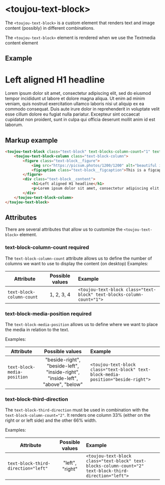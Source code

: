 # &lt;toujou-text-block&gt;
The `<toujou-text-block>` is a custom element that renders text and image content (possibly) in different combinations.

The `<toujou-text-block>` element is rendered when we use the Textmedia content element


## Example
<toujou-text-block class="toujouext-block" text-blocks-column-count="1">
    <toujou-text-block-column class="text-block-column">
        <div class="text-block__content">
            <h1>Left aligned H1 headline</h1>
            <p>Lorem ipsum dolor sit amet, consectetur adipiscing elit, sed do eiusmod tempor incididunt ut labore et dolore magna aliqua. Ut enim ad minim veniam, quis nostrud exercitation ullamco laboris nisi ut aliquip ex ea commodo consequat. Duis aute irure dolor in reprehenderit in voluptate velit esse cillum dolore eu fugiat nulla pariatur. Excepteur sint occaecat cupidatat non proident, sunt in culpa qui officia deserunt mollit anim id est laborum.</p>
        </div>
    </toujou-text-block-column>
</toujou-text-block>


## Markup example
```html
<toujou-text-block class="text-block" text-blocks-column-count="1" text-block-media-position="above">
    <toujou-text-block-column class="text-block-column">
        <figure class="text-block__figure">
            <img src="https://picsum.photos/1200/1200" alt="beautiful image" class="text-block__image text-block__image--golden">
            <figcaption class="text-block__figcaption">This is a figcaption for the image</figcaption>
        </figure>
        <div class="text-block__content">
            <h1>Left aligned H1 headline</h1>
            <p>Lorem ipsum dolor sit amet, consectetur adipiscing elit, sed do eiusmod tempor incididunt ut labore et dolore magna aliqua. Ut enim ad minim veniam, quis nostrud exercitation ullamco laboris nisi ut aliquip ex ea commodo consequat. Duis aute irure dolor in reprehenderit in voluptate velit esse cillum dolore eu fugiat nulla pariatur. Excepteur sint occaecat cupidatat non proident, sunt in culpa qui officia deserunt mollit anim id est laborum.</p>
        </div>
    </toujou-text-block-column>
</toujou-text-block>
```


## Attributes
There are several attributes that allow us to customize the `<toujou-text-block>` element.


### text-block-column-count <toujou-chip class="chip" chip-bg-color="warning">required</toujou-chip>
The `text-block-column-count` attribute allows us to define the number of columns we want to use to display the content (on desktop)
Examples:

| Attribute | Possible values | Example                                                                |
|---|:---:|:-----------------------------------------------------------------------|
| `text-block-column-count` | 1, 2, 3, 4 | `<toujou-text-block class="text-block" text-blocks-column-count="1">`  |


### text-block-media-position <toujou-chip class="chip" chip-bg-color="warning">required</toujou-chip>
The `text-block-media-position` allows us to define where we want to place the media in relation to the text.

Examples:

| Attribute | Possible values | Example |
|---|:---:|:---|
| `text-block-media-position` | "beside-right", "beside-left", "inside-right", "inside-left", "above", "below" | `<toujou-text-block class="text-block" text-block-media-position="beside-right">`  |


### text-block-third-direction
The `text-block-third-direction` must be used in combination with the `text-block-column-count="2"`. It renders one column 33% (either on the right or or left side) and the other 66% width.

Examples:

| Attribute | Possible values | Example |
|---|:---:|:---|
| `text-block-third-direction="left"` | "left", "right" | `<toujou-text-block class="text-block" text-blocks-column-count="2" text-block-third-direction="left">`  |
